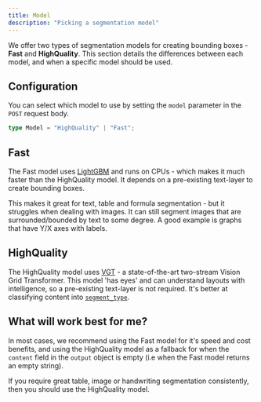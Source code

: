 ```yaml
---
title: Model
description: "Picking a segmentation model"
---
```


We offer two types of segmentation models for creating bounding boxes - <b>Fast</b> and <b>HighQuality</b>. This section details the differences between each model, and when a specific model should be used.

## Configuration

You can select which model to use by setting the `model` parameter in the `POST` request body.

```typescript
type Model = "HighQuality" | "Fast";
```

## Fast

The Fast model uses [LightGBM](https://lightgbm.readthedocs.io/en/stable/) and runs on CPUs - which makes it much faster than the HighQuality model. It depends on a pre-existing text-layer to create bounding boxes.

This makes it great for text, table and formula segmentation - but it struggles when dealing with images.
It can still segment images that are surrounded/bounded by text to some degree. A good example is graphs that have Y/X axes with labels.

## HighQuality

The HighQuality model uses [VGT](https://arxiv.org/abs/2308.14978) - a state-of-the-art two-stream Vision Grid Transformer.
This model 'has eyes' and can understand layouts with intelligence, so a pre-existing text-layer is not required.
It's better at classifying content into [`segment_type`](/segment#segment-types).

## What will work best for me?

In most cases, we recommend using the Fast model for it's speed and cost benefits,
and using the HighQuality model as a fallback for when the `content` field in the `output` object is empty (i.e when the Fast model returns an empty string).

If you require great table, image or handwriting segmentation consistently, then you should use the HighQuality model.
